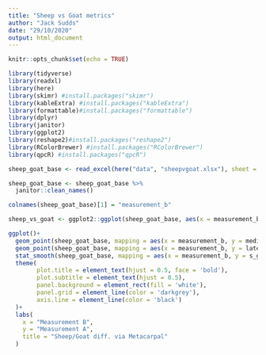 ```yaml
---
title: "Sheep vs Goat metrics"
author: "Jack Sudds"
date: "29/10/2020"
output: html_document
---
```



```r
knitr::opts_chunk$set(echo = TRUE)
```

```r
library(tidyverse)
library(readxl)
library(here)
library(skimr) #install.packages("skimr")
library(kableExtra) #install.packages("kableExtra")
library(formattable)#install.packages("formattable")
library(dplyr)
library(janitor)
library(ggplot2)
library(reshape2)#install.packages("reshape2")
library(RColorBrewer) #install.packages("RColorBrewer")
library(qpcR) #install.packages("qpcR")
```

```r
sheep_goat_base <- read_excel(here("data", "sheepvgoat.xlsx"), sheet = "Graph", range = "A1:D43" )

sheep_goat_base <- sheep_goat_base %>%
  janitor::clean_names()

colnames(sheep_goat_base)[1] = "measurement_b"
```

```r

sheep_vs_goat <- ggplot2::ggplot(sheep_goat_base, aes(x = measurement_b, y = medial), color = "#ff6666")

ggplot()+
  geom_point(sheep_goat_base, mapping = aes(x = measurement_b, y = medial), color = "#ff6666") +
  geom_point(sheep_goat_base, mapping = aes(x = measurement_b, y = lateral), color = "#7496D2") +
  stat_smooth(sheep_goat_base, mapping = aes(x = measurement_b, y = s_g_division), color = "#000000", method = 'lm', se = FALSE, fullrange = TRUE) +
  theme(
        plot.title = element_text(hjust = 0.5, face = 'bold'),
        plot.subtitle = element_text(hjust = 0.5),
        panel.background = element_rect(fill = 'white'),
        panel.grid = element_line(color = 'darkgrey'),
        axis.line = element_line(color = 'black')
  )+
  labs(
    x = "Measurement B",
    y = "Measurement A",
    title = "Sheep/Goat diff. via Metacarpal"
  )


```

